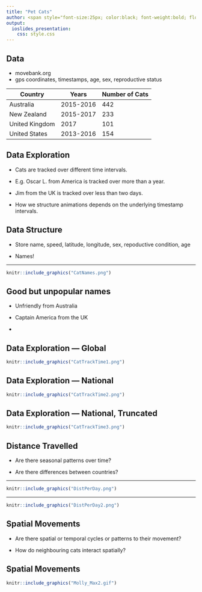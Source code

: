 ```yaml
---
title: "Pet Cats"
author: <span style="font-size:25px; color:black; font-weight:bold; float:left; left:170px; top:20px; position:relative;">Jennifer Freeman & Jason Pekos</span>
output: 
  ioslides_presentation:
    css: style.css
---
```


## Data 

- movebank.org
- gps coordinates, timestamps, age, sex, reproductive status

Country          |   Years  | Number of Cats
-----------------| ---------| --------------
Australia        | 2015-2016|  442
New Zealand      | 2015-2017|  233
United Kingdom   | 2017     |  101
United States    | 2013-2016|  154


## Data Exploration

- Cats are tracked over different time intervals. 

- E.g. Oscar L. from America is tracked over more than a year.

- Jim from the UK is tracked over less than two days. 

- How we structure animations depends on the underlying timestamp intervals. 

## Data Structure

- Store name, speed, latitude, longitude, sex, repoductive condition, age

- Names!

---

```r
knitr::include_graphics("CatNames.png")
```


## Good but unpopular names

- Unfriendly  from Australia

- Captain America from the UK

-



## Data Exploration --- Global

```r
knitr::include_graphics("CatTrackTime1.png")
```

## Data Exploration --- National

```r
knitr::include_graphics("CatTrackTime2.png")
```

## Data Exploration --- National, Truncated

```r
knitr::include_graphics("CatTrackTime3.png")
```


## Distance Travelled

- Are there seasonal patterns over time?

- Are there differences between countries?


---

```r
knitr::include_graphics("DistPerDay.png")
```


---

```r
knitr::include_graphics("DistPerDay2.png")
```

## Spatial Movements

- Are there spatial or temporal cycles or patterns to their movement?

- How do neighbouring cats interact spatially?


## Spatial Movements

```r
knitr::include_graphics("Molly_Max2.gif")
```


